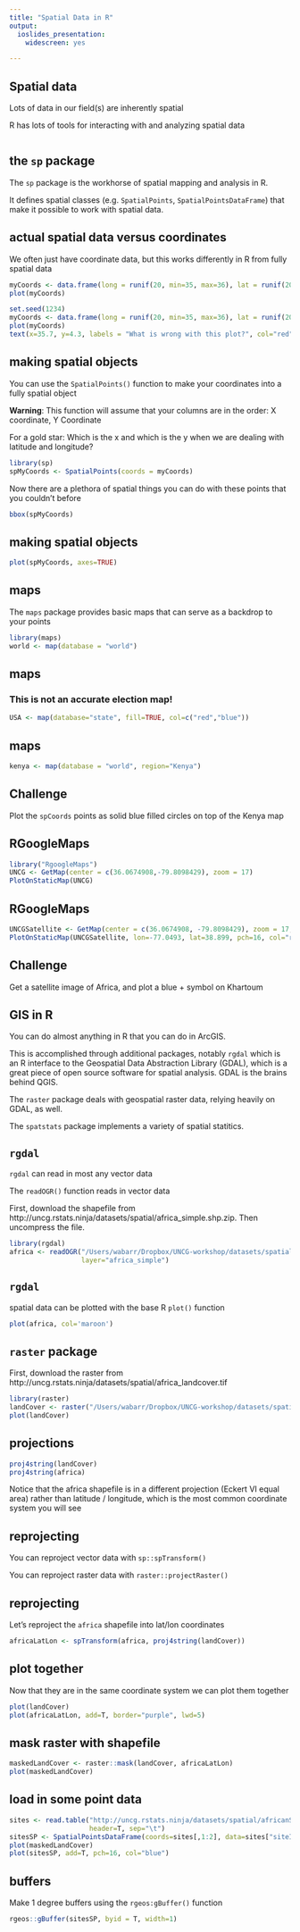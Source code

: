 ```yaml
---
title: "Spatial Data in R"
output: 
  ioslides_presentation:
    widescreen: yes

---
```


## Spatial data

Lots of data in our field(s) are inherently spatial

R has lots of tools for interacting with and analyzing spatial data


```r
```

## the `sp` package

The `sp` package is the workhorse of spatial mapping and analysis in R.

It defines spatial classes (e.g. `SpatialPoints`, `SpatialPointsDataFrame`) that make it possible to work with spatial data. 

## actual spatial data versus coordinates {.smaller .build}

We often just have coordinate data, but this works differently in R from fully spatial data

```r
myCoords <- data.frame(long = runif(20, min=35, max=36), lat = runif(20, min = 3, max=5))
plot(myCoords)
```

```r
set.seed(1234)
myCoords <- data.frame(long = runif(20, min=35, max=36), lat = runif(20, min = 3, max=5))
plot(myCoords)
text(x=35.7, y=4.3, labels = "What is wrong with this plot?", col="red", cex=1.4)
```

## making spatial objects {.build .smaller}

You can use the `SpatialPoints()` function to make your coordinates into a fully spatial object

**Warning**: This function will assume that your columns are in the order: X coordinate, Y Coordinate

For a gold star: Which is the x and which is the y when we are dealing with latitude and longitude?

```r
library(sp)
spMyCoords <- SpatialPoints(coords = myCoords)
```

Now there are a plethora of spatial things you can do with these points that you couldn't before

```r
bbox(spMyCoords)
```

## making spatial objects {.build .smaller}

```r
plot(spMyCoords, axes=TRUE)
```

## maps {.smaller}

The `maps` package provides basic maps that can serve as a backdrop to your points

```r
library(maps)
world <- map(database = "world")
```

## maps {.smaller}


### This is not an accurate election map!

```r
USA <- map(database="state", fill=TRUE, col=c("red","blue"))
```


## maps {.smaller}

```r
kenya <- map(database = "world", region="Kenya")
```


## Challenge

Plot the `spCoords` points as solid blue filled circles on top of the Kenya map

## RGoogleMaps

```r

library("RgoogleMaps")
UNCG <- GetMap(center = c(36.0674908,-79.8098429), zoom = 17)
PlotOnStaticMap(UNCG)
```

## RGoogleMaps

```R
UNCGSatellite <- GetMap(center = c(36.0674908, -79.8098429), zoom = 17, maptype = "satellite")
PlotOnStaticMap(UNCGSatellite, lon=-77.0493, lat=38.899, pch=16, col="red", cex=2)
```

## Challenge

Get a satellite image of Africa, and plot a blue + symbol on Khartoum  

## GIS in R {.build}

You can do almost anything in R that you can do in ArcGIS.  

This is accomplished through additional packages, notably `rgdal` which is an R interface to the Geospatial Data Abstraction Library (GDAL), which is a great piece of open source software for spatial analysis. GDAL is the brains behind QGIS. 

The `raster` package deals with geospatial raster data, relying heavily on GDAL, as well.

The `spatstats` package implements a variety of spatial statitics. 

## `rgdal`

`rgdal` can read in most any vector data

The `readOGR()` function reads in vector data

First, download the shapefile from http://uncg.rstats.ninja/datasets/spatial/africa_simple.shp.zip.  Then uncompress the file. 

```r
library(rgdal)
africa <- readOGR("/Users/wabarr/Dropbox/UNCG-workshop/datasets/spatial/africa_simple.shp",
                  layer="africa_simple")
```
## `rgdal` 

spatial data can be plotted with the base R `plot()` function

```r
plot(africa, col='maroon')
```

## `raster` package

First, download the raster from http://uncg.rstats.ninja/datasets/spatial/africa_landcover.tif

```r
library(raster)
landCover <- raster("/Users/wabarr/Dropbox/UNCG-workshop/datasets/spatial/africa_landcover.tif")
plot(landCover)
```

## projections

```r
proj4string(landCover)
proj4string(africa)
```

Notice that the africa shapefile is in a different projection (Eckert VI equal area) rather than latitude / longitude, which is the most common coordinate system you will see

## reprojecting

You can reproject vector data with `sp::spTransform()`

You can reproject raster data with `raster::projectRaster()`

## reprojecting

Let's reproject the `africa` shapefile into lat/lon coordinates

```r
africaLatLon <- spTransform(africa, proj4string(landCover))
```

## plot together

Now that they are in the same coordinate system we can plot them together

```r
plot(landCover)
plot(africaLatLon, add=T, border="purple", lwd=5)
```

## mask raster with shapefile

```r
maskedLandCover <- raster::mask(landCover, africaLatLon)
plot(maskedLandCover)
```

## load in some point data

```r
sites <- read.table("http://uncg.rstats.ninja/datasets/spatial/africanSites.txt", 
                    header=T, sep="\t")
sitesSP <- SpatialPointsDataFrame(coords=sites[,1:2], data=sites["siteID"])
plot(maskedLandCover)
plot(sitesSP, add=T, pch=16, col="blue")
```


## buffers

Make 1 degree buffers using the `rgeos:gBuffer()` function

```r
rgeos::gBuffer(sitesSP, byid = T, width=1)
```

